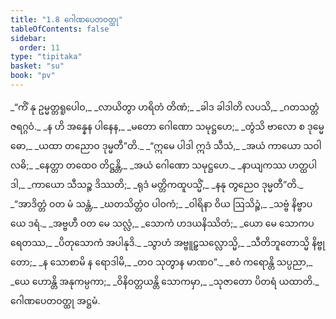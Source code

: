 ```yaml
---
title: "1.8 ဂေါဏပေတဝတ္ထု"
tableOfContents: false
sidebar:
  order: 11
type: "tipitaka"
basket: "su"
book: "pv"
---
```



<DynamicBreadcrumb />

<Division number="46" book="pv">

<Paragraph number="54" type="verses" book="pv">
_“ကိံ နု ဥမ္မတ္တရူပေါဝ,_  
_လာယိတွာ ဟရိတံ တိဏံ;_  
_ခါဒ ခါဒါတိ လပသိ,_  
_ဂတသတ္တံ ဇရဂ္ဂဝံ._  

</Paragraph>

</Division>
<Division number="47" book="pv">

<Paragraph number="55" type="verses" book="pv">
_န ဟိ အန္နေန ပါနေန,_  
_မတော ဂေါဏော သမုဋ္ဌဟေ;_  
_တွံသိ ဗာလော စ ဒုမ္မေဓော,_  
_ယထာ တညောဝ ဒုမ္မတီ”တိ._  

</Paragraph>

</Division>
<Division number="48" book="pv">

<Paragraph number="56" type="verses" book="pv">
_“ဣမေ ပါဒါ ဣဒံ သီသံ,_  
_အယံ ကာယော သဝါလဓိ;_  
_နေတ္တာ တထေဝ တိဋ္ဌန္တိ,_  
_အယံ ဂေါဏော သမုဋ္ဌဟေ._  

</Paragraph>

</Division>
<Division number="49" book="pv">

<Paragraph number="57" type="verses" book="pv">
_နာယျကဿ ဟတ္ထပါဒါ,_  
_ကာယော သီသဉ္စ ဒိဿတိ;_  
_ရုဒံ မတ္တိကထူပသ္မိံ,_  
_နနု တွညေဝ ဒုမ္မတီ”တိ._  

</Paragraph>

</Division>
<Division number="50" book="pv">

<Paragraph number="58" type="verses" book="pv">
_“အာဒိတ္တံ ဝတ မံ သန္တံ,_  
_ဃတသိတ္တံဝ ပါဝကံ;_  
_ဝါရိနာ ဝိယ ဩသိဉ္စံ,_  
_သဗ္ဗံ နိဗ္ဗာပယေ ဒရံ._  

</Paragraph>

</Division>
<Division number="51" book="pv">

<Paragraph number="59" type="verses" book="pv">
_အဗ္ဗဟီ ဝတ မေ သလ္လံ,_  
_သောကံ ဟဒယနိဿိတံ;_  
_ယော မေ သောကပရေတဿ,_  
_ပိတုသောကံ အပါနုဒိ._  

</Paragraph>

</Division>
<Division number="52" book="pv">

<Paragraph number="60" type="verses" book="pv">
_သွာဟံ အဗ္ဗူဠှသလ္လောသ္မိ,_  
_သီတိဘူတောသ္မိ နိဗ္ဗုတော;_  
_န သောစာမိ န ရောဒါမိ,_  
_တဝ သုတွာန မာဏဝ”._  

</Paragraph>

</Division>
<Division number="53" book="pv">

<Paragraph number="61" type="verses" book="pv">
_ဧဝံ ကရောန္တိ သပ္ပညာ,_  
_ယေ ဟောန္တိ အနုကမ္ပကာ;_  
_ဝိနိဝတ္တယန္တိ သောကမှာ,_  
_သုဇာတော ပိတရံ ယထာတိ._  


</Paragraph>
</Division>

<Paragraph number="62" type="center" book="pv">
ဂေါဏပေတဝတ္ထု အဋ္ဌမံ.
</Paragraph>